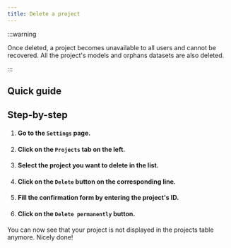 ```yaml
---
title: Delete a project
---
```



:::warning

Once deleted, a project becomes unavailable to all users and cannot be recovered. All the project's
models and orphans datasets are also deleted.

:::

## Quick guide

<VideoPlayer src="https://cdn.csquare.run/docs/webm/delete-a-project.webm" />

## Step-by-step

1. #### Go to the `Settings` page.
2. #### Click on the `Projects` tab on the left.
3. #### Select the project you want to delete in the list.
4. #### Click on the `Delete` button on the corresponding line.
5. #### Fill the confirmation form by entering the project's ID.
6. #### Click on the `Delete permanently` button.

You can now see that your project is not displayed in the projects table anymore. Nicely done!
